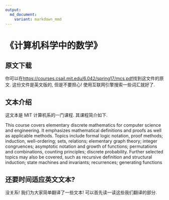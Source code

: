 ```yaml
---
output: 
  md_document:
    variant: markdown_mmd
---
```


# 《计算机科学中的数学》

## 原文下载

你可以在<https://courses.csail.mit.edu/6.042/spring17/mcs.pdf>找到这文件的原文. 这份文件是英文版的, 但是不要担心! 使用互联网引擎搜索一些词汇就好了.

## 文本介绍

这文本是 MIT 计算机系的一门课程. 其课程简介如下.

This course covers elementary discrete mathematics for computer science and engineering. It emphasizes mathematical definitions and proofs as well as applicable methods. Topics include formal logic notation, proof methods; induction, well-ordering; sets, relations; elementary graph theory; integer congruences; asymptotic notation and growth of functions; permutations and combinations, counting principles; discrete probability. Further selected topics may also be covered, such as recursive definition and structural induction; state machines and invariants; recurrences; generating functions

## 还要时间适应英文文本?

没关系! 我们为大家简单翻译了一些文本! 可以首先读一读这些我们翻译的部分.
